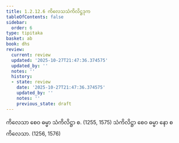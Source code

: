 ```yaml
---
title: 1.2.12.6 ကိလေသသံကိလိဋ္ဌဒုက
tableOfContents: false
sidebar:
  order: 6
type: tipitaka
basket: ab
book: dhs
review:
  current: review
  updated: '2025-10-27T21:47:36.374575'
  updated_by: ''
  notes: ''
  history:
  - state: review
    date: '2025-10-27T21:47:36.374575'
    updated_by: ''
    notes: ''
    previous_state: draft
---
```



<ReviewStatus review={frontmatter.review} showDetails={true} />

<HypothesisAnnotation frontmatter={frontmatter} />

<DynamicBreadcrumb />

<Division number="102" book="dhs" e="ch" v="29" p="13">

<Paragraph number="238" book="dhs">
ကိလေသာ စေဝ ဓမ္မာ သံကိလိဋ္ဌာ စ. (<Emphasis>1255, 1575</Emphasis>)
</Paragraph>

<Paragraph number="239" book="dhs">
သံကိလိဋ္ဌာ စေဝ ဓမ္မာ နော စ ကိလေသာ. (<Emphasis>1256, 1576</Emphasis>)
</Paragraph>
</Division>
